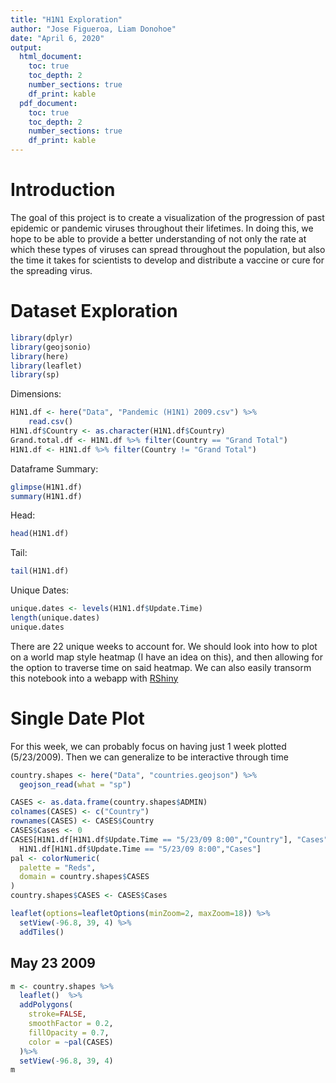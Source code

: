 ```yaml
---
title: "H1N1 Exploration"
author: "Jose Figueroa, Liam Donohoe"
date: "April 6, 2020"
output:
  html_document:
    toc: true
    toc_depth: 2
    number_sections: true
    df_print: kable
  pdf_document:
    toc: true
    toc_depth: 2
    number_sections: true
    df_print: kable
---
```


# Introduction

The goal of this project is to create a visualization of the progression of past epidemic or pandemic viruses throughout their lifetimes. In doing this, we hope to be able to provide a better understanding of not only the rate at which these types of viruses can spread throughout the population, but also the time it takes for scientists to develop and distribute a vaccine or cure for the spreading virus.

# Dataset Exploration
```r
library(dplyr)
library(geojsonio)
library(here)
library(leaflet)
library(sp)
```


Dimensions:
```r
H1N1.df <- here("Data", "Pandemic (H1N1) 2009.csv") %>%
    read.csv()
H1N1.df$Country <- as.character(H1N1.df$Country)
Grand.total.df <- H1N1.df %>% filter(Country == "Grand Total")
H1N1.df <- H1N1.df %>% filter(Country != "Grand Total")
```
Dataframe Summary:
```r
glimpse(H1N1.df)
summary(H1N1.df)
```


Head:
```r
head(H1N1.df)
```
Tail: 
```r
tail(H1N1.df)
```
Unique Dates:
```r
unique.dates <- levels(H1N1.df$Update.Time)
length(unique.dates)
unique.dates
```

There are 22 unique weeks to account for. We should look into how to plot on a world map style heatmap (I have an idea on this), and then allowing for the option to traverse time on said heatmap. We can also easily transorm this notebook into a webapp with [RShiny](https://shiny.rstudio.com/)

# Single Date Plot

For this week, we can probably focus on having just 1 week plotted (5/23/2009). Then we can generalize to be interactive through time

```r
country.shapes <- here("Data", "countries.geojson") %>%
  geojson_read(what = "sp")
```


```r
CASES <- as.data.frame(country.shapes$ADMIN)
colnames(CASES) <- c("Country")
rownames(CASES) <- CASES$Country
CASES$Cases <- 0
CASES[H1N1.df[H1N1.df$Update.Time == "5/23/09 8:00","Country"], "Cases"] <- 
  H1N1.df[H1N1.df$Update.Time == "5/23/09 8:00","Cases"]
pal <- colorNumeric(
  palette = "Reds",
  domain = country.shapes$CASES
)
country.shapes$CASES <- CASES$Cases
```



```r
leaflet(options=leafletOptions(minZoom=2, maxZoom=18)) %>%
  setView(-96.8, 39, 4) %>%
  addTiles()
```
## May 23 2009

```r
m <- country.shapes %>% 
  leaflet()  %>%
  addPolygons(
    stroke=FALSE,
    smoothFactor = 0.2,
    fillOpacity = 0.7,
    color = ~pal(CASES)
  )%>%
  setView(-96.8, 39, 4)
m
```

